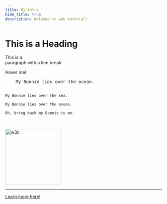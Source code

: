 ```yaml
---
title: 01-intro
hide_title: true
description: Welcome to web tutorial!
---
```


<h1>This is a Heading</h1>
<p>This is a <br/> paragraph with a line break.</p>
<p title="Hello there :D">Hover me!</p>
<pre>
    My Bonnie lies over the ocean.
    
    My Bonnie lies over the sea.

    My Bonnie lies over the ocean.
    
    Oh, bring back my Bonnie to me.

</pre>
<img loading="lazy" src="/web/01-w3c.png" alt="w3c" width="180" height="180"/>
<hr/>
<a href="https://www.w3schools.com">Learn more here!</a>